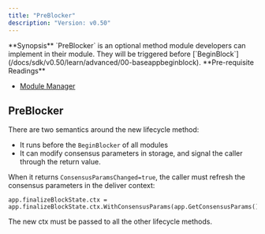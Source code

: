 ```yaml
---
title: "PreBlocker"
description: "Version: v0.50"
---
```


<Note>
**Synopsis**
`PreBlocker` is an optional method module developers can implement in their module. They will be triggered before [`BeginBlock`](/docs/sdk/v0.50/learn/advanced/00-baseappbeginblock).
</Note>

<Note>
**Pre-requisite Readings**

* [Module Manager](/docs/sdk/v0.50/build/building-modules/01-module-manager)

</Note>

## PreBlocker

There are two semantics around the new lifecycle method:

* It runs before the `BeginBlocker` of all modules
* It can modify consensus parameters in storage, and signal the caller through the return value.

When it returns `ConsensusParamsChanged=true`, the caller must refresh the consensus parameters in the deliver context:

```
app.finalizeBlockState.ctx = app.finalizeBlockState.ctx.WithConsensusParams(app.GetConsensusParams())
```

The new ctx must be passed to all the other lifecycle methods.

